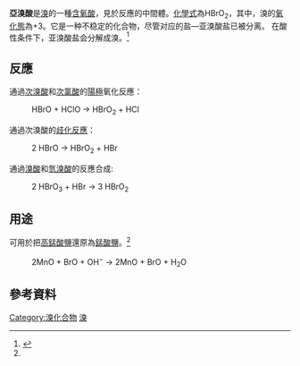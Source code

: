 {{Chembox
| ImageFile = Bromige saeure.png
| ImageSize = 
| ImageFile2 = Bromous_acid_molecule_ball.png
| ImageSize2 = 160
| ImageFile1 = Bromous acid molecule spacefill.png
| ImageSize1 = 160
| ImageAlt1 = Space-filling model of the bromous acid molecule
| ImageAlt2 = Ball and stick model of the bromous acid molecule
| IUPACName = hydroxy-λ<sup>3</sup>-bromanone<br />hydroxidooxidobromine<br />bromous acid
| Section1 = {{Chembox Identifiers
| CASNo = 37691-27-3
| CASNo_Ref = {{cascite|correct|CAS}}
| ChemSpiderID_Ref = {{chemspidercite|correct|chemspider}}
| ChemSpiderID = 145144
| InChI = 1/BrHO2/c2-1-3/h(H,2,3)
| InChIKey = DKSMCEUSSQTGBK-UHFFFAOYAC
| StdInChI_Ref = {{stdinchicite|correct|chemspider}}
| StdInChI = 1S/BrHO2/c2-1-3/h(H,2,3)
| StdInChIKey_Ref = {{stdinchicite|correct|chemspider}}
| StdInChIKey = DKSMCEUSSQTGBK-UHFFFAOYSA-N
| PubChem = 165616
| ChEBI_Ref = {{ebicite|correct|EBI}}
| ChEBI = 29247
| SMILES = OBr=O }}
| Section2 = {{Chembox Properties
| Formula = HBrO<sub>2</sub>
| MolarMass = 112.911
| Appearance = 
| Density = 
| MeltingPt = 
| BoilingPt = 
| Solubility = }}
| Section3 = {{Chembox Hazards
| MainHazards = 
| FlashPt = 
| Autoignition = }}
| Section4 = {{Chembox Other
| OtherAnions = [[氫溴酸|氫溴酸]]；[[次溴酸|次溴酸]]；[[溴酸|溴酸]]；[[高溴酸|高溴酸]]}}
}}
'''亞溴酸'''是[[溴|溴]]的一種[[含氧酸|含氧酸]]，見於反應的中間體。[[化學式|化學式]]為HBrO<sub>2</sub>，其中，溴的[[氧化態|氧化態]]為+3。它是一种不稳定的化合物，尽管对应的盐—亚溴酸盐已被分离。 在酸性条件下，亚溴酸盐会分解成溴。<ref name="Wiberg&Holleman">{{cite book | last=Wiberg | first=Egon | title=Inorganic chemistry | publisher=Academic Press De Gruyter | publication-place=San Diego Berlin New York | year=2001 | isbn=0-12-352651-5 | oclc=48056955 | page=}}</ref>

== 反應 ==
通過[[次溴酸|次溴酸]]和[[次氯酸|次氯酸]]的[[陽極|陽極]]氧化反應：
:HBrO + HClO → HBrO<sub>2</sub> + HCl

通過次溴酸的[[歧化反應|歧化反應]]：
:2 HBrO → HBrO<sub>2</sub> + HBr

通過[[溴酸|溴酸]]和[[氫溴酸|氫溴酸]]的反應合成:
:2 HBrO<sub>3</sub> + HBr → 3 HBrO<sub>2</sub>

== 用途 ==
可用於把[[高錳酸鹽|高錳酸鹽]]還原為[[錳酸鹽|錳酸鹽]]。<ref name = "Wiberg&Holleman"/>

:2MnO{{su|b=4|p=−}} + BrO{{su|b=2|p=−}} + OH<sup>−</sup> → 2MnO{{su|b=4|p=2−}} + BrO{{su|b=3|p=−}} + H<sub>2</sub>O

== 參考資料 ==
{{reflist}}

{{氢化合物}}

[[Category:溴化合物|Category:溴化合物]]
[[Category:无机酸|溴]]


{{inorganic-compound-stub}}